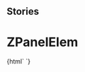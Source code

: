 
## Stories

<Meta title="Panel/ZPanelElem" component="z-panel-elem" />

# ZPanelElem

<Preview>
  <Story name="z-panel-elem">
    {html` <z-panel-elem
      imgurl="${text(
        "imgurl",
        "https://staticdemomy.zanichelli.it/download/biblioteca.png"
      )}"
      linkicon="${text("linkicon", "arrow-quad-down")}"
      linklabel="${text("linklabel", "Biblioteca")}"
      url="${text("url", "https://biblioteca.scuola.zanichelli.it/")}"
      elemid="${text("elemid", "elements_id")}"
      ><z-panel-elem></z-panel-elem
    ></z-panel-elem>`}
  </Story>
</Preview>

<Props of="z-panel-elem" />
